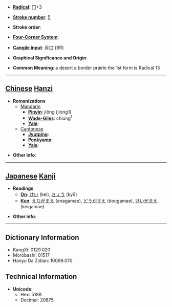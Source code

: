 * '''[[Wiktionary:Chinese radical index| Radical]]''': [[Wiktionary:Chinese radical index 冂|冂]]+3

* '''[[Wiktionary:Chinese total strokes index|Stroke number]]''': [[Wiktionary:Chinese total strokes index 5|5]]

* '''Stroke order''': 

* '''[[Wiktionary:Chinese four corner index|Four-Corner System]]''': 

* '''[[Wiktionary:Chinese Cangjie index|Cangjie input]]''': 月口 (BR)

* '''Graphical Significance and Origin''': 

* '''Common Meaning''': a desert a border prairie the 1st form is Radical 13

----

== [[Chinese]] [[Hanzi]] ==

* '''Romanizations'''
** [[Mandarin]]
*** '''[[Pinyin]]''': jiōng (jiong1)
*** '''[[Wade-Giles]]''': chiung<sup>1</sup>
*** '''[[Yale]]''': 
**[[Cantonese]]
***'''[[Jyutping]]''':
***'''[[Penkyamp]]''': 
***'''[[Yale]]''': 

* '''Other info''': 

----

== [[Japanese]] [[Kanji]] ==

* '''Readings'''
** '''[[On]]''': [[けい]] (kei), [[きょう]] (kyō)
** '''[[Kun]]''': [[えながまえ]] (enagamae), [[どうがまえ]] (dougamae), [[けいがまえ]] (keigamae)

* '''Other info''':  

----

== Dictionary Information ==

* KangXi: 0129.020
* Morobashi: 01517
* Hanyu Da Zidian: 10099.070

== Technical Information ==

* '''Unicode''':
** Hex: 518B
** Decimal: 20875